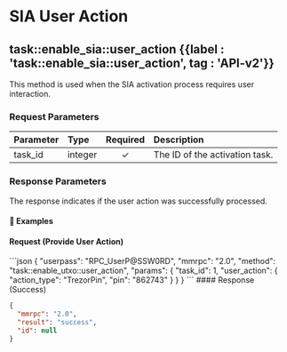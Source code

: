 
# SIA User Action

## task::enable\_sia::user\_action {{label : 'task::enable_sia::user_action', tag : 'API-v2'}}

This method is used when the SIA activation process requires user interaction.

### Request Parameters

| Parameter | Type    | Required | Description                    |
| :-------- | :------ | :------: | :----------------------------- |
| task\_id  | integer |     ✓    | The ID of the activation task. |

### Response Parameters

The response indicates if the user action was successfully processed.

#### 📌 Examples

#### Request (Provide User Action)

<CodeGroup title="SIA User Action" tag="POST" label="task::enable_sia::user_action">
  ```json
  {
    "userpass": "RPC_UserP@SSW0RD",
    "mmrpc": "2.0",
    "method": "task::enable_utxo::user_action",
    "params": {
      "task_id": 1,
      "user_action": {
        "action_type": "TrezorPin",
        "pin": "862743"
      }
    }
  }
  ```
</CodeGroup>

<CollapsibleSection expandedText="Hide Response" collapsedText="Show Response">
  #### Response (Success)

  ```json
  {
    "mmrpc": "2.0",
    "result": "success",
    "id": null
  }
  ```
</CollapsibleSection>
